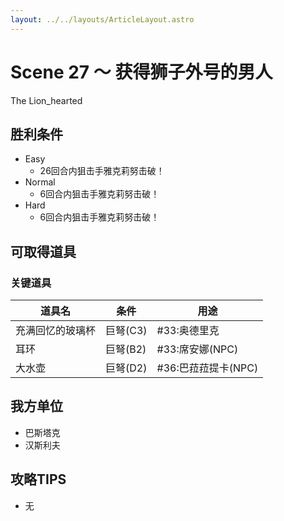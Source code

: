 ```yaml
---
layout: ../../layouts/ArticleLayout.astro
---
```

# Scene 27 ～ 获得狮子外号的男人  

The Lion_hearted

## 胜利条件 

- Easy
  - 26回合内狙击手雅克莉努击破！
- Normal
  - 6回合内狙击手雅克莉努击破！
- Hard
  - 6回合内狙击手雅克莉努击破！

## 可取得道具 

### 关键道具

|道具名|条件|用途|
|---|---|---|
|充满回忆的玻璃杯|巨弩(C3)|#33:奥德里克|
|耳环|巨弩(B2)|#33:席安娜(NPC)|
|大水壶|巨弩(D2)|#36:巴菈菈提卡(NPC)|

## 我方单位 

- 巴斯塔克
- 汉斯利夫

## 攻略TIPS 

- 无